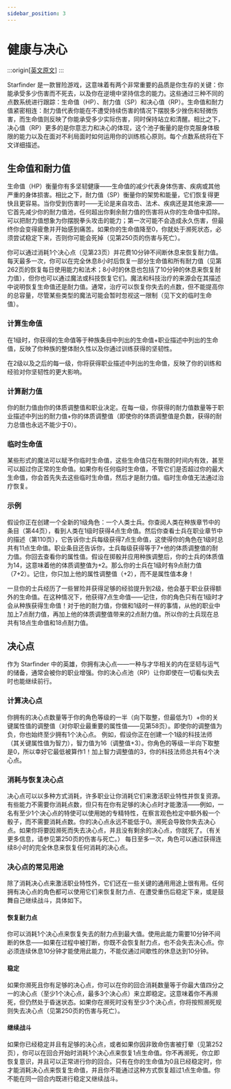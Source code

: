 ```yaml
---
sidebar_position: 3
---
```


# 健康与决心

:::origin[[英文原文](https://www.aonsrd.com/Rules.aspx?ID=48)]
:::

Starfinder 是一款冒险游戏，这意味着有两个非常重要的品质是你生存的关键：你能承受多少伤害而不死去，以及你在逆境中坚持信念的能力。这些通过三种不同的点数系统进行跟踪：生命值（HP）、耐力值（SP）和决心值（RP）。生命值和耐力值紧密相连：耐力值代表你能在不遭受持续伤害的情况下摆脱多少挫伤和轻微伤害，而生命值则反映了你能承受多少实际伤害，同时保持站立和清醒。相比之下，决心值（RP）更多的是你意志力和决心的体现，这个池子衡量的是你克服身体极限的能力以及在面对不利局面时如何运用你的训练核心原则。每个点数系统将在下文详细描述。

## 生命值和耐力值

生命值（HP）衡量你有多坚韧健康——生命值的减少代表身体伤害、疾病或其他严重的身体损害。相比之下，耐力值（SP）衡量你的架势和能量，它们恢复得更快且更容易。当你受到伤害时——无论是来自攻击、法术、疾病还是其他来源——它首先减少你的耐力值池，任何超出你剩余耐力值的伤害将从你的生命值中扣除。可以把耐力值想象为你摆脱拳头攻击的能力；第一次可能不会造成永久伤害，但最终你会变得疲惫并开始感到痛苦。如果你的生命值降至0，你就处于濒死状态，必须尝试稳定下来，否则你可能会死掉（见第250页的伤害与死亡）。

你可以通过消耗1个决心点（见第23页）并花费10分钟不间断休息来恢复耐力值。每天最多一次，你可以在完全休息8小时后恢复一部分生命值和所有耐力值（见第262页的恢复每日使用能力和法术；8小时的休息也包括了10分钟的休息来恢复耐力值），但你也可以通过魔法或科技恢复它们。魔法和科技治疗的来源会在其描述中说明恢复生命值还是耐力值。通常，治疗可以恢复你失去的点数，但不能提高你的总容量，尽管某些类型的魔法可能会暂时忽视这一限制（见下文的临时生命值）。

### 计算生命值

在1级时，你获得的生命值等于种族条目中列出的生命值+职业描述中列出的生命值，反映了你种族的整体耐久性以及你通过训练获得的坚韧性。

在2级以及之后的每一级，你将获得职业描述中列出的生命值，反映了你的训练和经验对你坚韧性的更大影响。

### 计算耐力值

你的耐力值由你的体质调整值和职业决定。在每一级，你获得的耐力值数量等于职业描述中列出的耐力值+你的体质调整值（即使你的体质调整值是负数，获得的耐力总值也永远不能少于0）。

### 临时生命值

某些形式的魔法可以赋予你临时生命值，这些生命值只在有限的时间内有效，甚至可以超过你正常的生命值。如果你有任何临时生命值，不管它们是否超过你的最大生命值，你会首先失去这些临时生命值，然后才是耐力值。临时生命值无法通过治疗恢复。

### 示例

假设你正在创建一个全新的1级角色：一个人类士兵。你查阅人类在种族章节中的条目（第44页），看到人类在1级时获得4点生命值。然后你查看士兵在职业章节中的描述（第110页），它告诉你士兵每级获得7点生命值，这使得你的角色在1级时总共有11点生命值。职业条目还告诉你，士兵每级获得等于7+他的体质调整值的耐力值。你回去查看你的属性值。假设在掷骰并应用种族调整后，你的士兵的体质值为14，这意味着他的体质调整值为+2。那么你的士兵在1级时有9点耐力值（7+2）。记住，你只加上他的属性调整值（+2），而不是属性值本身！

一旦你的士兵经历了一些冒险并获得足够的经验提升到2级，他会基于职业获得额外的生命值。在这种情况下，他获得7点生命值——记住，你的角色只有在1级时才会从种族获得生命值！对于他的耐力值，你做和1级时一样的事情，从他的职业中加上7点耐力值，再加上他的体质调整值带来的2点耐力值。所以你的士兵现在总共有18点生命值和18点耐力值。

## 决心点

作为 Starfinder 中的英雄，你拥有决心点——一种与才华相关的内在坚韧与运气的储备，通常会被你的职业增强。你的决心点池（RP）让你即使在一切看似失去时也能继续前行。

### 计算决心点

你拥有的决心点数量等于你的角色等级的一半（向下取整，但最低为1）+你的关键属性值的调整值（对你职业最重要的属性值——见第58页）。即使你的调整值为负，你也始终至少拥有1个决心点。 例如，假设你正在创建一个1级的科技法师（其关键属性值为智力），智力值为16（调整值+3）。你角色的等级一半向下取整是0，所以幸好它最低被算作1！加上智力调整值的3，你的科技法师总共有4个决心点。

### 消耗与恢复决心点

决心点可以以多种方式消耗，许多职业让你消耗它们来激活职业特性并恢复资源。有些能力不需要你消耗点数，但只有在你有足够的决心点时才能激活——例如，一名有至少1个决心点的特使可以使用她的专精特性，在察言观色检定中额外骰一个骰子，而不需要消耗点数。你的决心点永远不能低于0。濒死会导致你失去决心点。如果你将要因濒死而失去决心点，并且没有剩余的决心点，你就死了。（有关更多信息，请参见第250页的伤害与死亡。） 每日至多一次，角色可以通过获得连续8小时的完全休息来恢复任何消耗的决心点。

### 决心点的常见用途

除了消耗决心点来激活职业特性外，它们还在一些关键的通用用途上很有用。任何拥有决心点的角色都可以使用它们来恢复耐力点、在遭受重伤后稳定下来，或是鼓舞自己继续战斗，具体如下。

#### 恢复耐力点

你可以消耗1个决心点来恢复失去的耐力点到最大值。使用此能力需要10分钟不间断的休息——如果在过程中被打断，你既不会恢复耐力点，也不会失去决心点。你必须连续休息10分钟才能使用此能力，不能仅通过间歇性的休息达到10分钟。

#### 稳定

如果你濒死且你有足够的决心点，你可以在你的回合消耗数量等于你最大值四分之一的决心点（至少1个决心点，最多3个决心点）来立即稳定。这意味着你不再濒死，但仍然处于昏迷状态。如果你在濒死时没有至少3个决心点，你将按照濒死规则失去决心点（见第250页的伤害与死亡）。

#### 继续战斗

如果你已经稳定并且有足够的决心点，或者如果你因非致命伤害被打晕（见第252页），你可以在回合开始时消耗1个决心点来恢复1点生命值。你不再濒死，你立即恢复意识，并且可以正常进行你的回合。只有在你的生命值为0且已经稳定时，你才能消耗决心点来恢复生命值，并且你不能通过这种方式恢复超过1点生命值。你不能在同一回合内既进行稳定又继续战斗。
